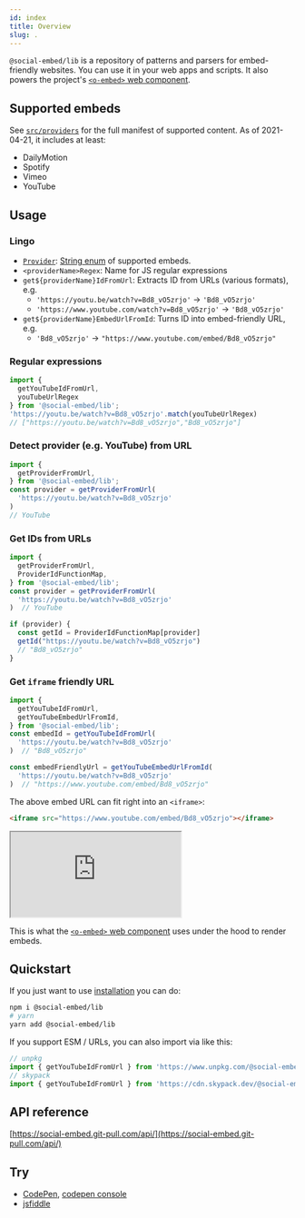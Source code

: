 ```yaml
---
id: index
title: Overview
slug: .
---
```


`@social-embed/lib` is a repository of patterns and parsers for embed-friendly websites. You can use
it in your web apps and scripts. It also powers the project's [`<o-embed>` web component](../wc/index.mdx).

## Supported embeds

See [`src/providers`](https://github.com/social-embed/social-embed/tree/master/packages/lib/src/providers) for
the full manifest of supported content. As of 2021-04-21, it includes at least:

- DailyMotion
- Spotify
- Vimeo
- YouTube

## Usage

### Lingo

- [`Provider`](https://social-embed.git-pull.com/api/enums/lib.provider.html): [String enum](https://www.typescriptlang.org/docs/handbook/enums.html#string-enums) of supported embeds.
- `<providerName>Regex`: Name for JS regular expressions
- `get${providerName}IdFromUrl`: Extracts ID from URLs (various formats), e.g.
  - `'https://youtu.be/watch?v=Bd8_vO5zrjo'` -> `'Bd8_vO5zrjo'`
  - `'https://www.youtube.com/watch?v=Bd8_vO5zrjo'` -> `'Bd8_vO5zrjo'`
- `get${providerName}EmbedUrlFromId`: Turns ID into embed-friendly URL, e.g.
  - `'Bd8_vO5zrjo'` -> `"https://www.youtube.com/embed/Bd8_vO5zrjo"`

### Regular expressions

```typescript
import {
  getYouTubeIdFromUrl,
  youTubeUrlRegex
} from '@social-embed/lib';
'https://youtu.be/watch?v=Bd8_vO5zrjo'.match(youTubeUrlRegex)
// ["https://youtu.be/watch?v=Bd8_vO5zrjo","Bd8_vO5zrjo"]
```

### Detect provider (e.g. YouTube) from URL

```typescript
import {
  getProviderFromUrl,
} from '@social-embed/lib';
const provider = getProviderFromUrl(
  'https://youtu.be/watch?v=Bd8_vO5zrjo'
)
// YouTube
```

### Get IDs from URLs

```typescript
import {
  getProviderFromUrl,
  ProviderIdFunctionMap,
} from '@social-embed/lib';
const provider = getProviderFromUrl(
  'https://youtu.be/watch?v=Bd8_vO5zrjo'
)  // YouTube

if (provider) {
  const getId = ProviderIdFunctionMap[provider]
  getId("https://youtu.be/watch?v=Bd8_vO5zrjo")
  // "Bd8_vO5zrjo"
}
```

### Get `iframe` friendly URL


```typescript
import {
  getYouTubeIdFromUrl,
  getYouTubeEmbedUrlFromId,
} from '@social-embed/lib';
const embedId = getYouTubeIdFromUrl(
  'https://youtu.be/watch?v=Bd8_vO5zrjo'
)  // "Bd8_vO5zrjo"

const embedFriendlyUrl = getYouTubeEmbedUrlFromId(
  'https://youtu.be/watch?v=Bd8_vO5zrjo'
)  // "https://www.youtube.com/embed/Bd8_vO5zrjo"
```

The above embed URL can fit right into an `<iframe>`:

```html
<iframe src="https://www.youtube.com/embed/Bd8_vO5zrjo"></iframe>
```

<iframe src="https://www.youtube.com/embed/Bd8_vO5zrjo"></iframe>

This is what the [`<o-embed>` web component](../wc/index.mdx) uses under the hood to render embeds.

## Quickstart

If you just want to use [installation](./installation.mdx) you can do:

```bash
npm i @social-embed/lib
# yarn
yarn add @social-embed/lib
```

If you support ESM / URLs, you can also import via like this:

```typescript
// unpkg
import { getYouTubeIdFromUrl } from 'https://www.unpkg.com/@social-embed/lib?module';
// skypack
import { getYouTubeIdFromUrl } from 'https://cdn.skypack.dev/@social-embed/lib';
```

## API reference

[https://social-embed.git-pull.com/api/](https://social-embed.git-pull.com/api/)

## Try

- [CodePen], [codepen console]
- [jsfiddle]

[codepen]: https://codepen.io/attachment/pen/VwPPrNq
[codepen console]: https://codepen.io/attachment/pen/poRRpdp?editors=0010
[jsfiddle]: https://jsfiddle.net/gitpull/pcLagbsm/
